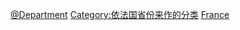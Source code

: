 {{Commons category|Geography of France by department}}

[[Category:法國地理|@Department]]
[[Category:依法国省份来作的分类|Category:依法国省份来作的分类]]
[[Category:各国二级行政区地理|France]]